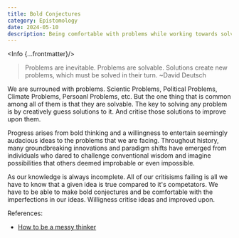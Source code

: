 ```yaml
---
title: Bold Conjectures
category: Epistomology
date: 2024-05-10
description: Being comfortable with problems while working towards solving via creative conjectures.
---
```



<Info {...frontmatter}/>

> Problems are inevitable. Problems are solvable. Solutions create new problems, which must be solved in their turn.
 ~David Deutsch

We are surrouned with problems. Scientic Problems, Political Problems, Climate Problems, Persoanl Problems, etc. But the one thing that is common among all of them is that they are solvable. The key to solving any problem is by creatively guess solutions to it. And critise those solutions to improve upon them.

Progress arises from bold thinking and a willingness to entertain seemingly audacious ideas to the problems that we are facing. Throughout history, many groundbreaking innovations and paradigm shifts have emerged from individuals who dared to challenge conventional wisdom and imagine possibilities that others deemed improbable or even impossible.

As our knowledge is always incomplete. All of our critisisms failing is all we have to know that a given idea is true compared to it's competators. We have to be able to make bold conjectures and be comfortable with the imperfections in our ideas. Willigness critise ideas and improved upon.


References:

- [How to be a messy thinker](https://invertedpassion.com/how-to-be-a-messy-thinker/)